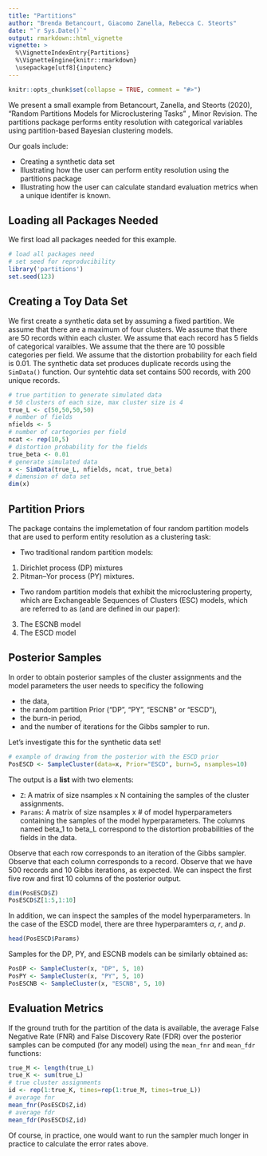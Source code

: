 ```yaml
---
title: "Partitions"
author: "Brenda Betancourt, Giacomo Zanella, Rebecca C. Steorts"
date: "`r Sys.Date()`"
output: rmarkdown::html_vignette
vignette: >
  %\VignetteIndexEntry{Partitions}
  %\VignetteEngine{knitr::rmarkdown}
  \usepackage[utf8]{inputenc}
---
```


```r
knitr::opts_chunk$set(collapse = TRUE, comment = "#>")
```

We present a small example from Betancourt, Zanella, and Steorts (2020), "Random Partitions Models for Microclustering Tasks" \emph{Journal of the American Statistical Association, Theory and Methods}, Minor Revision. The partitions package performs entity resolution with categorical variables using partition-based Bayesian clustering models.

Our goals include:

- Creating a synthetic data set
- Illustrating how the user can perform entity resolution using the partitions package
- Illustrating how the user can calculate standard evaluation metrics when a unique identifer is known. 

## Loading all Packages Needed

We first load all packages needed for this example. 

```r
# load all packages need
# set seed for reproducibility 
library('partitions')
set.seed(123)
```

## Creating a Toy Data Set

We first create a synthetic data set by assuming a fixed partition. We assume that there are a maximum of four clusters. We assume that there are 50 records within each cluster. We assume that each record has 5 fields of categorical varaibles. We assume that the there are 10 possible categories per field. We assume that the distortion probability for each field is 0.01. The synthetic data set produces duplicate records using the `SimData()` function. Our syntehtic data set contains 500 records, with 200 unique records. 


```r
# true partition to generate simulated data
# 50 clusters of each size, max cluster size is 4
true_L <- c(50,50,50,50)
# number of fields
nfields <- 5
# number of cartegories per field
ncat <- rep(10,5)
# distortion probability for the fields
true_beta <- 0.01
# generate simulated data
x <- SimData(true_L, nfields, ncat, true_beta)
# dimension of data set
dim(x)
```

## Partition Priors

The package contains the implemetation of four random partition models that are used to perform entity resolution as a clustering task: 

- Two traditional random partition models: 
1.  Dirichlet process (DP) mixtures 
2.  Pitman–Yor process (PY) mixtures. 
-  Two random partition models that exhibit the microclustering property, which are 
Exchangeable Sequences of Clusters (ESC) models, which are referred to as (and are defined in our paper): 
3.  The ESCNB model 
4.  The ESCD model

## Posterior Samples

In order to obtain posterior samples of the cluster assignments and the model parameters the user needs to specificy the following

- the data,
- the random partition Prior ("DP", "PY", "ESCNB" or "ESCD"),
- the burn-in period, 
- and the number of iterations for the Gibbs sampler to run. 

Let's investigate this for the synthetic data set! 

```r
# example of drawing from the posterior with the ESCD prior 
PosESCD <- SampleCluster(data=x, Prior="ESCD", burn=5, nsamples=10)
```

The output is a **list** with two elements: 

- `Z`: A matrix of size nsamples x N containing the samples of the cluster assignments.
- `Params`: A matrix of size nsamples x # of model hyperparameters containing the samples of the model hyperparameters. The columns named beta_1 to beta_L correspond to the distortion probabilities of the fields in the data.

Observe that each row corresponds to an iteration of the Gibbs sampler. Observe that each column corresponds to a record. Observe that we have 500 records and 10 Gibbs iterations, as expected. We can inspect the first five row and first 10 columns of the posterior output. 

```r
dim(PosESCD$Z)
PosESCD$Z[1:5,1:10]
```

In addition, we can inspect the samples of the model hyperparameters. In the case of the ESCD model, there are three hyperparamters $\alpha$, $r$, and $p$.

```r
head(PosESCD$Params)
```

Samples for the DP, PY, and ESCNB models can be similarly obtained as:

```r
PosDP <- SampleCluster(x, "DP", 5, 10)
PosPY <- SampleCluster(x, "PY", 5, 10)
PosESCNB <- SampleCluster(x, "ESCNB", 5, 10)
```

## Evaluation Metrics

If the ground truth for the partition of the data is available, the average False Negative Rate (FNR) and False Discovery Rate (FDR) over the posterior samples can be computed (for any model) using the `mean_fnr` and `mean_fdr` functions:


```r
true_M <- length(true_L)
true_K <- sum(true_L)
# true cluster assignments
id <- rep(1:true_K, times=rep(1:true_M, times=true_L))
# average fnr
mean_fnr(PosESCD$Z,id)
# average fdr
mean_fdr(PosESCD$Z,id)
```

Of course, in practice, one would want to run the sampler much longer in practice to calculate the error rates above. 


